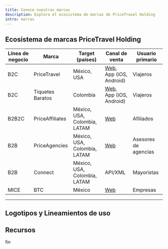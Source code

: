 ```yaml
---
title: Conoce nuestras marcas
description: Explora el ecosistema de marcas de PriceTravel Holding
intro: marcas
---
```


## Ecosistema de marcas PriceTravel Holding

| Línea de negocio | Marca            | Target (países)              | Canal de venta                                         | Usuario primario     |
| ---------------- | ---------------- | ---------------------------- | ------------------------------------------------------ | -------------------- |
| B2C              | PriceTravel      | México, USA                  | [Web](https://pricetravel.com), App (iOS, Android)     | Viajeros             |
| B2C              | Tiquetes Baratos | Colombia                     | [Web](https://tiquetesbaratos.com), App (iOS, Android) | Viajeros             |
| B2B2C            | PriceAffiliates  | México, USA, Colombia, LATAM | [Web](https://priceaffiliates.com)                     | Afiliados            |
| B2B              | PriceAgencies    | México, USA, Colombia, LATAM | [Web](https://res.priceagencies.com)                   | Asesores de agencias |
| B2B              | Connect          | México, USA, Colombia, LATAM | API/XML                                                | Mayoristas           |
| MICE             | BTC              | México                       | [Web](https://btcamercias.com)                         | Empresas             |

- - -

## Logotipos y Lineamientos de uso

<LinkCard
  title="Logotipos y Lineamientos"
  href="/logotipos/pricetravel"
  description="Conoce las guías de uso de logotipos y la identidad visual de nuestras marcas para garantizar una representación coherente."
/>

## Recursos

<LinkCard
  title="Librería en Figma"
  href="https://www.figma.com/design/Tp05YmpCx4biRW4CTiNEEC/DS-Brand-Logos?node-id=116-18&t=ibCeNVA1DpsCNRhV-1"
  description="Accede a la librería en Figma con todos los logotipos de nuestras marcas."
/>

<LinkCard
  title="Formatos SVG, PDF y PNG"
  href="https://www.dropbox.com/scl/fo/qi1bito5x9yj8dcr4xzld/h?rlkey=a003tbxtn5c9qwioy5c1zpg10&dl=0"
  description="Descarga los logotipos en formatos SVG, PDF y PNG para todas las marcas."
/>

f﻿in